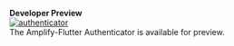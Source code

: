 <Callout warning={true}>

  __Developer Preview__  
  [![authenticator](https://img.shields.io/pub/v/amplify_authenticator.svg)](https://pub.dev/packages/amplify_authenticator)  
  The Amplify-Flutter Authenticator is available for preview.

</Callout>
